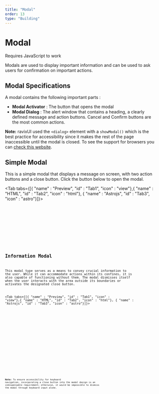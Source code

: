 ```yaml
---
title: "Modal"
order: 13
type: "Building"
---
```



# Modal

<Alert type="info">Requires JavaScript to work</Alert>

Modals are used to display important information and can be used to ask users for confirmation on important actions.

## Modal Specifications

A modal contains the following important parts :

- **Modal Activator** : The button that opens the modal
- **Modal Dialog** : The alert window that contains a heading, a clearly defined message and action buttons. Cancel and Confirm buttons are the most common actions.

**Note:** ravixUI used the `<dialog>` element with a `showModal()` which is the best practice for accessibility since it makes the rest of the page inaccessible until the modal is closed. To see the support for browsers you can [check this website](https://caniuse.com/?search=dialog).

## Simple Modal

This is a simple modal that displays a message on screen, with two action buttons and a close button. Click the button below to open the modal.

<Tab tabs={[{ "name" : "Preview", "id" : "Tab1", "icon" : "view"},{ "name" : "HTML", "id" : "Tab2", "icon" : "html"}, { "name" : "Astrojs", "id" : "Tab3", "icon" : "astro"}]}>

<section id ="Tab1-panel" role="tabpanel" data-role="tabpanel">
<div class="flex p-6 justify-center w-full">
<Modal />
</div>

</section>

<section id ="Tab2-panel" role="tabpanel" data-role="tabpanel">

<Code
  code={ModalCode}
  lang="html"
  title="ModalVariants.html"
  wrap="true"
/>

</section>

<section id ="Tab3-panel" role="tabpanel" data-role="tabpanel">

<Code
  code={ModalCodeAstro}
  lang="astro"
  title="ModalVariants.astro"
  wrap="true"
/>

</section>

</Tab>

## Information Modal

This modal type serves as a means to convey crucial information to the user. While it can accommodate actions within its confines, it is also capable of functioning without them. The modal dismisses itself when the user interacts with the area outside its boundaries or activates the designated close button.

<Tab tabs={[{ "name" : "Preview", "id" : "Tab1", "icon" : "view"},{ "name" : "HTML", "id" : "Tab2", "icon" : "html"}, { "name" : "Astrojs", "id" : "Tab3", "icon" : "astro"}]}>

<section id ="Tab1-panel" role="tabpanel" data-role="tabpanel">
<div class="flex p-6 justify-center w-full">
<InfoModal />
</div>

</section>

<section id ="Tab2-panel" role="tabpanel" data-role="tabpanel">

<Code
  code={InfoModalCode}
  lang="html"
  title="InfoModalVariants.html"
  wrap="true"
/>

</section>

<section id ="Tab3-panel" role="tabpanel" data-role="tabpanel">

<Code
  code={InfoModalCodeAstro}
  lang="astro"
  title="InfoModalVariants.astro"
  wrap="true"
/>

</section>

</Tab>

**Note:** To ensure accessibility for keyboard navigation, incorporating a close button into the modal design is an indispensable requirement; otherwise, it would be impossible to dismiss the modal through keyboard input alone.
